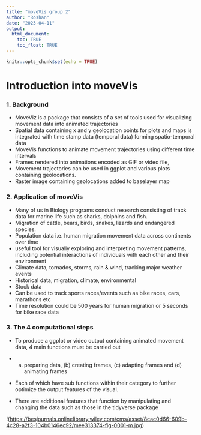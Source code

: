 ```yaml
---
title: "moveVis group 2"
author: "Roshan"
date: "2023-04-11"
output: 
  html_document:
    toc: TRUE
    toc_float: TRUE
---
```


```r
knitr::opts_chunk$set(echo = TRUE)
```

# Introduction into moveVis

### 1. Background

-   MoveViz is a package that consists of a set of tools used for visualizing movement data into animated trajectories
-   Spatial data containing x and y geolocation points for plots and maps is integrated with time stamp data (temporal data) forming spatio-temporal data
-   MoveVis functions to animate movement trajectories using different time intervals
-   Frames rendered into animations encoded as GIF or video file,
-   Movement trajectories can be used in ggplot and various plots containing geolocations.
-   Raster image containing geolocations added to baselayer map

### 2. Application of moveVis

-   Many of us in Biology programs conduct research consisting of track data for marine life such as sharks, dolphins and fish.
-   Migration of cattle, bears, birds, snakes, lizards and endangered species.
-   Population data i.e. human migration movement data across continents over time
-   useful tool for visually exploring and interpreting movement patterns, including potential interactions of individuals with each other and their environment\
-   Climate data, tornados, storms, rain & wind, tracking major weather events
-   Historical data, migration, climate, environmental
-   Stock data
-   Can be used to track sports races/events such as bike races, cars, marathons etc
-   Time resolution could be 500 years for human migration or 5 seconds for bike race data

### 3. The 4 computational steps

-   To produce a ggplot or video output containing animated movement data, 4 main functions must be carried out

- (a) preparing data, (b) creating frames, (c) adapting frames and (d) animating frames

-   Each of which have sub functions within their category to further optimize the output features of the visual.

-   There are additional features that function by manipulating and changing the data such as those in the tidyverse package

!(<https://besjournals.onlinelibrary.wiley.com/cms/asset/8cac0d66-609b-4c28-a2f3-104b0146ec92/mee313374-fig-0001-m.jpg>)
